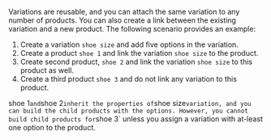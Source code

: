 Variations are reusable, and you can attach the same variation to any number of products. You can also create a link between the existing variation and a new product. The following scenario provides an example:

1. Create a variation `shoe size` and add five options in the variation.
1. Create a product `shoe 1` and link the variation `shoe size` to the product.
1. Create second product, `shoe 2` and link the variation `shoe size` to this product as well.
1. Create a third product `shoe 3` and do not link any variation to this product.

shoe 1` and `shoe 2` inherit the properties of `shoe size` variation, and you can build the child products with the options. However, you cannot build child products for `shoe 3` unless you assign a variation with at-least one option to the product.
